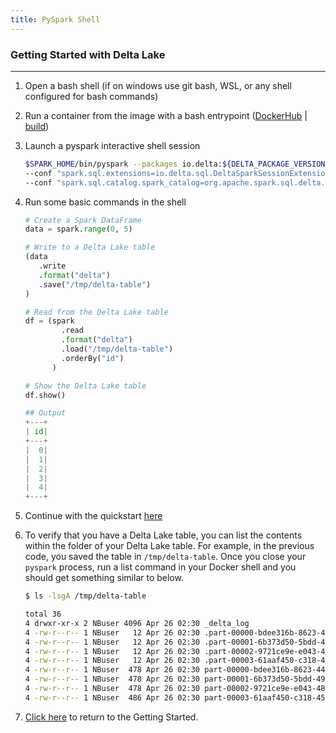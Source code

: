 ```yaml
---
title: PySpark Shell
---
```


### Getting Started with Delta Lake

<hr />

1. Open a bash shell (if on windows use git bash, WSL, or any shell configured for bash commands)

2. Run a container from the image with a bash entrypoint ([DockerHub](/learn/docker-pages/docker-hub) | [build](/learn/docker-pages/docker-build))

3. Launch a pyspark interactive shell session

   <CodeTabs>

   ```bash
   $SPARK_HOME/bin/pyspark --packages io.delta:${DELTA_PACKAGE_VERSION} \
   --conf "spark.sql.extensions=io.delta.sql.DeltaSparkSessionExtension" \
   --conf "spark.sql.catalog.spark_catalog=org.apache.spark.sql.delta.catalog.DeltaCatalog"
   ```

   </CodeTabs>

4. Run some basic commands in the shell

   <CodeTabs>

   ```python
   # Create a Spark DataFrame
   data = spark.range(0, 5)

   # Write to a Delta Lake table
   (data
      .write
      .format("delta")
      .save("/tmp/delta-table")
   )

   # Read from the Delta Lake table
   df = (spark
           .read
           .format("delta")
           .load("/tmp/delta-table")
           .orderBy("id")
         )

   # Show the Delta Lake table
   df.show()
   ```

   </CodeTabs>

   ```python
   ## Output
   +---+
   | id|
   +---+
   |  0|
   |  1|
   |  2|
   |  3|
   |  4|
   +---+
   ```

5. Continue with the quickstart [here](https://docs.delta.io/latest/quick-start.html#create-a-table&language-python)

6. To verify that you have a Delta Lake table, you can list the contents within the folder of your Delta Lake table. For example, in the previous code, you saved the table in `/tmp/delta-table`. Once you close your `pyspark` process, run a list command in your Docker shell and you should get something similar to below.

   <CodeTabs>

   ```bash
   $ ls -lsgA /tmp/delta-table
   ```

   </CodeTabs>

   ```bash
   total 36
   4 drwxr-xr-x 2 NBuser 4096 Apr 26 02:30 _delta_log
   4 -rw-r--r-- 1 NBuser   12 Apr 26 02:30 .part-00000-bdee316b-8623-4423-b59c-6a809addaea8-c000.snappy.parquet.crc
   4 -rw-r--r-- 1 NBuser   12 Apr 26 02:30 .part-00001-6b373d50-5bdd-496a-9e21-ab4164176f11-c000.snappy.parquet.crc
   4 -rw-r--r-- 1 NBuser   12 Apr 26 02:30 .part-00002-9721ce9e-e043-4875-bcff-08f7d7c3d3f0-c000.snappy.parquet.crc
   4 -rw-r--r-- 1 NBuser   12 Apr 26 02:30 .part-00003-61aaf450-c318-452a-aea5-5a44c909fd74-c000.snappy.parquet.crc
   4 -rw-r--r-- 1 NBuser  478 Apr 26 02:30 part-00000-bdee316b-8623-4423-b59c-6a809addaea8-c000.snappy.parquet
   4 -rw-r--r-- 1 NBuser  478 Apr 26 02:30 part-00001-6b373d50-5bdd-496a-9e21-ab4164176f11-c000.snappy.parquet
   4 -rw-r--r-- 1 NBuser  478 Apr 26 02:30 part-00002-9721ce9e-e043-4875-bcff-08f7d7c3d3f0-c000.snappy.parquet
   4 -rw-r--r-- 1 NBuser  486 Apr 26 02:30 part-00003-61aaf450-c318-452a-aea5-5a44c909fd74-c000.snappy.parquet
   ```

7. [Click here](/learn/getting-started) to return to the Getting Started.
